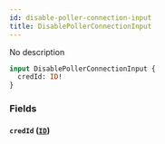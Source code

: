 ```yaml
---
id: disable-poller-connection-input
title: DisablePollerConnectionInput
---
```



No description

```graphql
input DisablePollerConnectionInput {
  credId: ID!
}
```


### Fields

#### `credId` ([`ID`](../../references/scalars/id))






